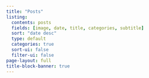 ---
title: "Posts"
listing:
  contents: posts
  fields: [image, date, title, categories, subtitle]
  sort: "date desc"
  type: default
  categories: true
  sort-ui: false
  filter-ui: false
page-layout: full
title-block-banner: true
---


